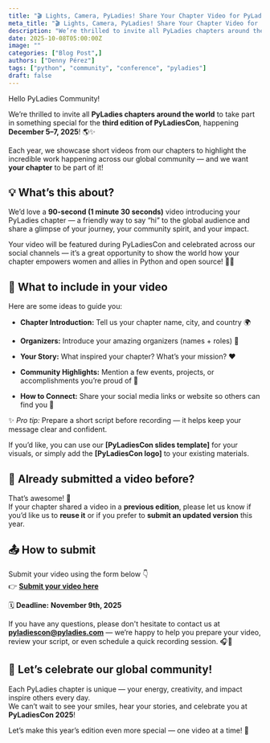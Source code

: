 ```yaml
---
title: "🎬 Lights, Camera, PyLadies! Share Your Chapter Video for PyLadiesCon 2025 💜"
meta_title: "🎬 Lights, Camera, PyLadies! Share Your Chapter Video for PyLadiesCon 2025 💜"
description: "We’re thrilled to invite all PyLadies chapters around the world to take part in something special for the **third edition of PyLadiesCon. 🌎✨"
date: 2025-10-08T05:00:00Z
image: ""
categories: ["Blog Post",]
authors: ["Denny Pérez"]
tags: ["python", "community", "conference", "pyladies"]
draft: false
---
```


Hello PyLadies Community\!

We’re thrilled to invite all **PyLadies chapters around the world** to take part in something special for the **third edition of PyLadiesCon**, happening **December 5–7, 2025**\! 🌎✨

Each year, we showcase short videos from our chapters to highlight the incredible work happening across our global community — and we want **your chapter** to be part of it\!

## **💡 What’s this about?**

We’d love a **90-second (1 minute 30 seconds)** video introducing your PyLadies chapter — a friendly way to say “hi” to the global audience and share a glimpse of your journey, your community spirit, and your impact.

Your video will be featured during PyLadiesCon and celebrated across our social channels — it’s a great opportunity to show the world how your chapter empowers women and allies in Python and open source\! 🐍💪

## **🎥 What to include in your video**

Here are some ideas to guide you:

* **Chapter Introduction:** Tell us your chapter name, city, and country 🌍

* **Organizers:** Introduce your amazing organizers (names \+ roles) 💬

* **Your Story:** What inspired your chapter? What’s your mission? ❤️

* **Community Highlights:** Mention a few events, projects, or accomplishments you’re proud of 🎉

* **How to Connect:** Share your social media links or website so others can find you 🔗

✨ *Pro tip:* Prepare a short script before recording — it helps keep your message clear and confident.

If you’d like, you can use our **\[PyLadiesCon slides template\]** for your visuals, or simply add the **\[PyLadiesCon logo\]** to your existing materials.

## **🔁 Already submitted a video before?**

That’s awesome\! 🎉  
 If your chapter shared a video in a **previous edition**, please let us know if you’d like us to **reuse it** or if you prefer to **submit an updated version** this year.

## **📤 How to submit**

Submit your video using the form below 👇  
 👉 [**Submit your video here**](https://docs.google.com/forms/d/e/1FAIpQLSfk7boqWhR0PteWgwiRFesa8UbXMvMs3alQWp4HCjTzvrCJ8g/viewform?usp=preview)

🗓️ **Deadline:** **November 9th, 2025**

If you have any questions, please don't hesitate to contact us at [**pyladiescon@pyladies.com**](mailto:pyladiescon@pyladies.com) — we’re happy to help you prepare your video, review your script, or even schedule a quick recording session. 🎧🎥

## **💜 Let’s celebrate our global community\!**

Each PyLadies chapter is unique — your energy, creativity, and impact inspire others every day.  
 We can’t wait to see your smiles, hear your stories, and celebrate you at **PyLadiesCon 2025**\!

Let’s make this year’s edition even more special — one video at a time\! 🌟

